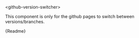 

<Meta title="99-Development/Github Version Switcher" />

<db-headline variant="1">&lt;github-version-switcher&gt;</db-headline>

This component is only for the github pages to switch between versions/branches.

<Canvas>
  <github-version-switcher
    owner="db-ui"
    repo="elements"
  ></github-version-switcher>
</Canvas>

<Markdown>{Readme}</Markdown>
